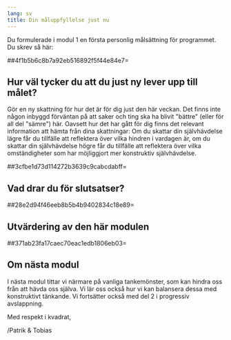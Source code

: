 ```yaml
---
lang: sv
title: Din måluppfyllelse just nu
---
```


Du formulerade i modul 1 en första personlig målsättning för programmet.
Du skrev så här:

##4f1b5b6c8b7a92eb516892f5f44e84e7=

## Hur väl tycker du att du just ny lever upp till målet?

Gör en ny skattning för hur det är för dig just den här veckan. Det
finns inte någon inbyggd förväntan på att saker och ting ska ha blivit
\"bättre\" (eller för all del \"sämre\") här. Oavsett hur det har gått
för dig finns det relevant information att hämta från dina skattningar:
Om du skattar din självhävdelse lägre får du tillfälle att reflektera
över vilka hindren i vardagen är, om du skattar din självhävdelse högre
får du tillfälle att reflektera över vilka omständigheter som har
möjliggjort mer konstruktiv självhävdelse.

##3cfbe1d73d114272b3639c9cabcdabff=

## Vad drar du för slutsatser?

##28e2d94f46eeb8b5b4b9402834c18e89=

## Utvärdering av den här modulen

##371ab23fa17caec70eac1edb1806eb03=

## Om nästa modul

I nästa modul tittar vi närmare på vanliga tankemönster, som kan hindra
oss från att hävda oss själva. Vi lär oss också hur vi kan balansera
dessa med konstruktivt tänkande. Vi fortsätter också med del 2 i
progressiv avslappning.

Med respekt i kvadrat,

/Patrik & Tobias
